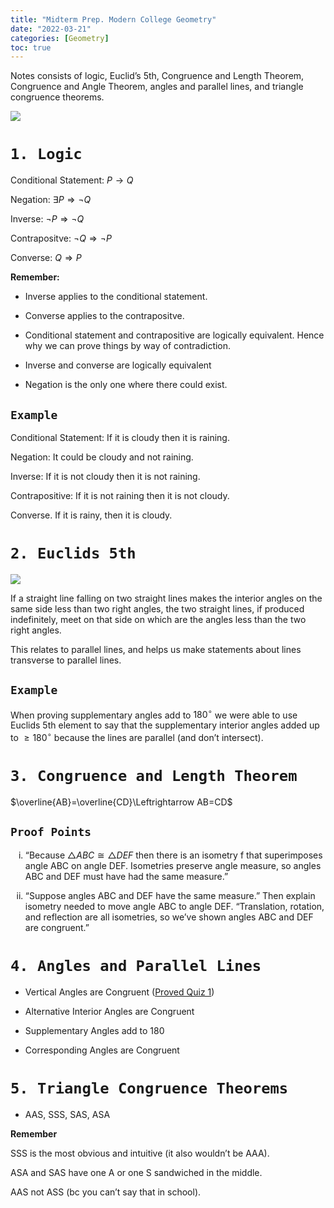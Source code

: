 ```yaml
---
title: "Midterm Prep. Modern College Geometry"
date: "2022-03-21"
categories: [Geometry]
toc: true
---
```


Notes consists of logic, Euclid's 5th, Congruence and Length Theorem, Congruence and Angle Theorem, angles and parallel lines, and triangle congruence theorems. 

![](../../00_img/parallel-lines.jpeg)

# `1. Logic`

Conditional Statement: $P\rightarrow Q$

Negation: $\exists P\Rightarrow \neg Q$

Inverse: $\neg P\Rightarrow \neg Q$

Contrapositve: $\neg Q \Rightarrow \neg P$

Converse: $Q\Rightarrow P$

**Remember:**

- Inverse applies to the conditional statement. 

- Converse applies to the contrapositve. 

- Conditional statement and contrapositive are logically equivalent. Hence why we can prove things by way of contradiction.

- Inverse and converse are logically equivalent 

- Negation is the only one where there could exist. 

## `Example`

Conditional Statement: If it is cloudy then it is raining. 

Negation: It could be cloudy and not raining. 

Inverse: If it is not cloudy then it is not raining. 

Contrapositive: If it is not raining then it is not cloudy. 

Converse. If it is rainy, then it is cloudy. 

# `2. Euclids 5th`

![](../../00_img/parallelpostulate.png)

If a straight line falling on two straight lines makes the interior angles on the same side less than two right angles, the two straight lines, if produced indefinitely, meet on that side on which are the angles less than the two right angles.

This relates to parallel lines, and helps us make statements about lines transverse to parallel lines.

## `Example`

When proving supplementary angles add to $180^\circ$ we were able to use Euclids 5th element to say that the supplementary interior angles added up to $\geq 180^\circ$ because the lines are parallel (and don't intersect). 

# `3. Congruence and Length Theorem`

$\overline{AB}=\overline{CD}\Leftrightarrow AB=CD$

## `Proof Points`

i) "Because $\triangle ABC\cong \triangle DEF$ then there is an isometry f that superimposes angle ABC on angle DEF. Isometries preserve angle measure, so angles ABC and DEF must have had the same measure."

ii) "Suppose angles ABC and DEF have the same measure." Then explain isometry needed to move angle ABC to angle DEF. "Translation, rotation, and reflection are all isometries, so we’ve shown angles ABC and DEF are congruent."

# `4. Angles and Parallel Lines`

- Vertical Angles are Congruent ([Proved Quiz 1](https://rbolt13.github.io/quiz_1/))

- Alternative Interior Angles are Congruent 

- Supplementary Angles add to 180

- Corresponding Angles are Congruent

# `5. Triangle Congruence Theorems`

- AAS, SSS, SAS, ASA

**Remember**

SSS is the most obvious and intuitive (it also wouldn't be AAA). 

ASA and SAS have one A or one S sandwiched in the middle. 

AAS not ASS (bc you can't say that in school). 
